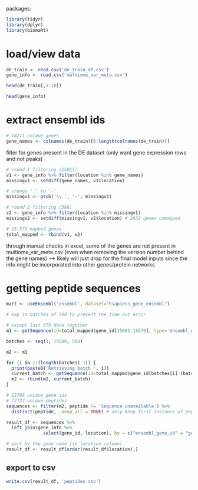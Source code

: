 packages:

```r
library(tidyr)
library(dplyr)
library(biomaRt)
```

# load/view data

```r
de_train <- read.csv('de_train_df.csv')
gene_info <- read.csv('multiome_var_meta.csv')
```

```r
head(de_train[,1:10])
```

```r
head(gene_info)
```

# extract ensembl ids

```r
# 18211 unique genes
gene_names <- colnames(de_train)[6:length(colnames(de_train))]
```

filter for genes present in the DE dataset (only want gene expression rows and not peaks)

```r
# round 1 filtering (15011)
v1 <- gene_info %>% filter(location %in% gene_names)
missingv1 <- setdiff(gene_names, v1$location)

# change '.' to '-'
missingv1 <- gsub('\\.', '-', missingv1)

# round 2 filtering (568)
v2 <- gene_info %>% filter(location %in% missingv1)
missingv2 <- setdiff(missingv1, v2$location) # 2632 genes unmapped

# 15,579 mapped genes
total_mapped <- rbind(v1, v2)
```

through manual checks in excel, some of the genes are not present in multiome_var_meta.csv (even when removing the version number behind the gene names) --\> likely will just drop for the final model inputs since the info might be incorporated into other genes/protein networks

# getting peptide sequences

```r
mart <- useEnsembl('ensembl', dataset="hsapiens_gene_ensembl")
```

```r
# map in batches of 500 to prevent the time out error

# except last 579 done together
m1 <- getSequence(id=total_mapped$gene_id[15001:15579], type='ensembl_gene_id', seqType='peptide', mart=mart)

batches <- seq(1, 15500, 500)

m2 <- m1

for (i in 1:(length(batches)-1)) {
  print(paste0('Retrieving batch ', i))
  current_batch <- getSequence(id=total_mapped$gene_id[batches[i]:(batches[i+1]-1)], type='ensembl_gene_id', seqType='peptide', mart=mart)
  m2 <- rbind(m2, current_batch)
}
```

```r
# 12786 unique gene ids
# 72737 unique peptides
sequences <- filter(m2, peptide != 'Sequence unavailable') %>% 
  distinct(peptide, .keep_all = TRUE) # only keep first instance of peptide

result_df <- sequences %>%
  left_join(gene_info %>% 
              select(gene_id, location), by = c("ensembl_gene_id" = "gene_id"))

# sort by the gene name (in location column)
result_df <- result_df[order(result_df$location),]
```

## export to csv

```r
write.csv(result_df, 'peptides.csv')
```

